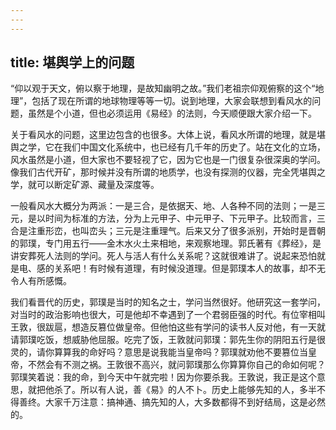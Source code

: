 ```yaml
---
---
---
```

title: 堪舆学上的问题
---




“仰以观于天文，俯以察于地理，是故知幽明之故。”我们老祖宗仰观俯察的这个“地理”，包括了现在所谓的地球物理等等一切。说到地理，大家会联想到看风水的问题，虽然是个小道，但也必须运用《易经》的法则，今天顺便跟大家介绍一下。

关于看风水的问题，这里边包含的也很多。大体上说，看风水所谓的地理，就是堪舆之学，它在我们中国文化系统中，也已经有几千年的历史了。站在文化的立场，风水虽然是小道，但大家也不要轻视了它，因为它也是一门很复杂很深奥的学问。像我们古代开矿，那时候并没有所谓的地质学，也没有探测的仪器，完全凭堪舆之学，就可以断定矿源、藏量及深度等。

一般看风水大概分为两派：一是三合，是依据天、地、人各种不同的法则；一是三元，是以时间为标准的方法，分为上元甲子、中元甲子、下元甲子。比较而言，三合是注重形峦，也叫峦头；三元是注重理气。后来又分了很多派别，开始时是晋朝的郭璞，专门用五行——金木水火土来相地，来观察地理。郭氏著有《葬经》，是讲安葬死人法则的学问。死人与活人有什么关系呢？这就很难讲了。说起来恐怕就是电、感的关系吧！有时候有道理，有时候没道理。但是郭璞本人的故事，却不无令人有所感慨。

我们看晋代的历史，郭璞是当时的知名之士，学问当然很好。他研究这一套学问，对当时的政治影响也很大，可是他却不幸遇到了一个君弱臣强的时代。有位宰相叫王敦，很跋扈，想造反篡位做皇帝。但他怕这些有学问的读书人反对他，有一天就请郭璞吃饭，想威胁他屈服。吃完了饭，王敦就问郭璞：郭先生你的阴阳五行是很灵的，请你算算我的命好吗？意思是说我能当皇帝吗？郭璞就劝他不要篡位当皇帝，不然会有不测之祸。王敦很不高兴，就问郭璞那么你算算你自己的命如何呢？郭璞笑着说：我的命，到今天中午就完啦！因为你要杀我。王敦说，我正是这个意思，就把他杀了。所以有人说，善《易》的人不卜。历史上能够先知的人，多半不得善终。大家千万注意：搞神通、搞先知的人，大多数都得不到好结局，这是必然的。